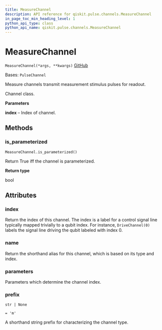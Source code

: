 ```yaml
---
title: MeasureChannel
description: API reference for qiskit.pulse.channels.MeasureChannel
in_page_toc_min_heading_level: 1
python_api_type: class
python_api_name: qiskit.pulse.channels.MeasureChannel
---
```


# MeasureChannel

<span id="qiskit.pulse.channels.MeasureChannel" />

`MeasureChannel(*args, **kwargs)` [GitHub](https://github.com/qiskit/qiskit/tree/stable/0.24/qiskit/pulse/channels.py "view source code")

Bases: `PulseChannel`

Measure channels transmit measurement stimulus pulses for readout.

Channel class.

**Parameters**

**index** – Index of channel.

## Methods

<span id="qiskit-pulse-channels-measurechannel-is-parameterized" />

### is\_parameterized

<span id="qiskit.pulse.channels.MeasureChannel.is_parameterized" />

`MeasureChannel.is_parameterized()`

Return True iff the channel is parameterized.

**Return type**

bool

## Attributes

<span id="qiskit.pulse.channels.MeasureChannel.index" />

### index

Return the index of this channel. The index is a label for a control signal line typically mapped trivially to a qubit index. For instance, `DriveChannel(0)` labels the signal line driving the qubit labeled with index 0.

<span id="qiskit.pulse.channels.MeasureChannel.name" />

### name

Return the shorthand alias for this channel, which is based on its type and index.

<span id="qiskit.pulse.channels.MeasureChannel.parameters" />

### parameters

Parameters which determine the channel index.

<span id="qiskit.pulse.channels.MeasureChannel.prefix" />

### prefix

`str | None`

`= 'm'`

A shorthand string prefix for characterizing the channel type.

